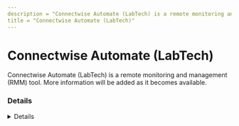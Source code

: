 ```yaml
---
description = "Connectwise Automate (LabTech) is a remote monitoring and management (RMM) tool. More information will be added as it becomes available."
title = "Connectwise Automate (LabTech)"
---
```




# Connectwise Automate (LabTech)

Connectwise Automate (LabTech) is a remote monitoring and management (RMM) tool. More information will be added as it becomes available.

### Details
<Details author={""}
         category={""}
         created={""}
         website={""}
         lastModified={"2-8-2024"}
         privileges={""}
         free={ false }
         verification={ false }
/>

#### Installation Paths
<Card code={ ["ltsvc.exe", "ltsvcmon.exe", "lttray.exe"] }/>





### Forensic Artifacts




#### Network Artifacts
<EuiSpacer size="xl"/>
<NetworkArtifactsTable data={ [{"Description": "Known remote domains", "Domains": ["*.hostedrmm.com"], "Ports": []}] }/>




### Detections
- Detects potential network activity of Connectwise Automate (LabTech) RMM tool
  - [Sigma Rule](https://github.com/magicsword-io/LOLRMM/blob/main/detections/sigma/connectwise_automate__labtech__network_sigma.yml)
- Detects potential processes activity of Connectwise Automate (LabTech) RMM tool
  - [Sigma Rule](https://github.com/magicsword-io/LOLRMM/blob/main/detections/sigma/connectwise_automate__labtech__processes_sigma.yml)

### References
- [https://www.connectwise.com/company/announcements/labtech-now-connectwise-automate](https://www.connectwise.com/company/announcements/labtech-now-connectwise-automate)

